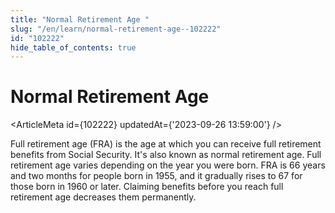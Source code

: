 ```yaml
---
title: "Normal Retirement Age "
slug: "/en/learn/normal-retirement-age--102222"
id: "102222"
hide_table_of_contents: true
---
```



# Normal Retirement Age 

<ArticleMeta id={102222} updatedAt={'2023-09-26 13:59:00'} />
<div className='border-solid border-b border-t-0 my-4 border-[var(--ifm-color-gray-300)]' />

Full retirement age (FRA) is the age at which you can receive full retirement benefits from Social Security. It's also known as normal retirement age. Full retirement age varies depending on the year you were born. FRA is 66 years and two months for people born in 1955, and it gradually rises to 67 for those born in 1960 or later. Claiming benefits before you reach full retirement age decreases them permanently.
